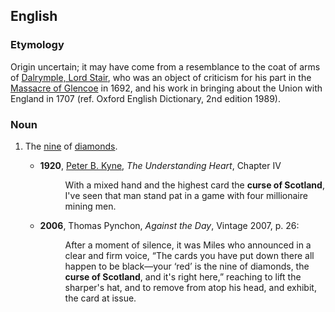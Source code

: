 ==English==
===Etymology===
Origin uncertain; it may have come from a resemblance to the coat of arms of [[w:John Dalrymple, 1st Earl of Stair|Dalrymple, Lord Stair]], who was an object of criticism for his part in the [[w:Massacre of Glencoe|Massacre of Glencoe]] in 1692, and his work in bringing about the Union with England in 1707 (ref. Oxford English Dictionary, 2nd edition 1989).

===Noun===
{{en-noun|-|head=[[curse]] [[of]] [[Scotland]]}}

# {{context|cards|slang|lang=en}} The [[nine]] of [[diamonds]].
#* '''1920''', [[w:Peter B. Kyne|Peter B. Kyne]], ''The Understanding Heart'', Chapter IV
#*:With a mixed hand and the highest card the '''curse of Scotland''', I've seen that man stand pat in a game with four millionaire mining men.
#*'''2006''', Thomas Pynchon, ''Against the Day'', Vintage 2007, p. 26:
#*:After a moment of silence, it was Miles who announced in a clear and firm voice, “The cards you have put down there all happen to be black—your ‘red’ is the nine of diamonds, the '''curse of Scotland''', and it's right here,” reaching to lift the sharper's hat, and to remove from atop his head, and exhibit, the card at issue.